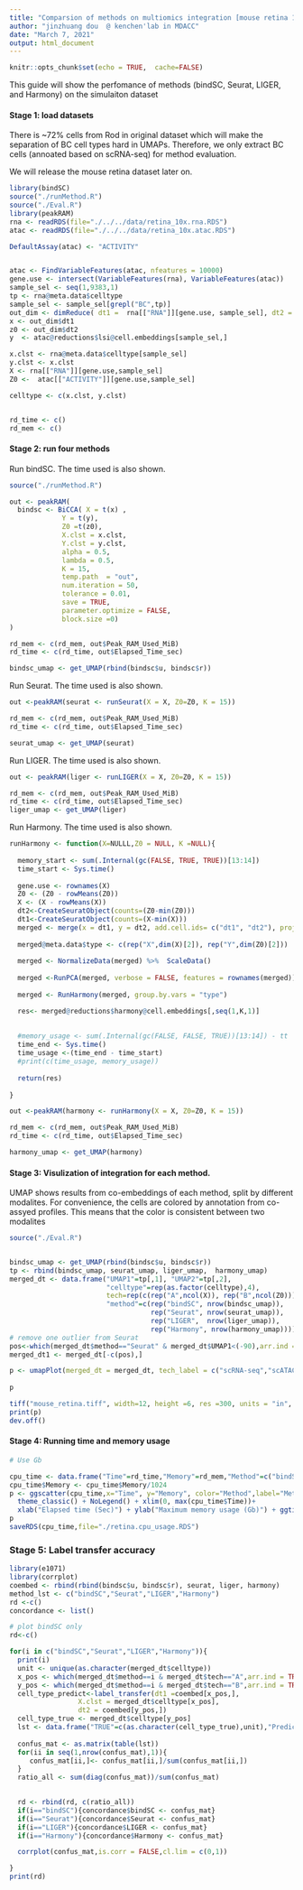 ```yaml
---
title: "Comparsion of methods on multiomics integration [mouse retina 10x multiOme data]"
author: "jinzhuang dou  @ kenchen'lab in MDACC"
date: "March 7, 2021"
output: html_document
---
```


```r
knitr::opts_chunk$set(echo = TRUE,  cache=FALSE)
```

This guide will show the perfomance of methods (bindSC, Seurat, LIGER, and Harmony) on the simulaiton dataset

#### Stage 1: load datasets
There is ~72% cells from Rod in original dataset which will make the separation of BC cell types hard in UMAPs. Therefore, we only extract BC cells (annoated based on scRNA-seq) for method evaluation.

We will release the mouse retina dataset later on. 

```r
library(bindSC)
source("./runMethod.R")
source("./Eval.R")
library(peakRAM)
rna <- readRDS(file="./../../data/retina_10x.rna.RDS")
atac <- readRDS(file="./../../data/retina_10x.atac.RDS")

DefaultAssay(atac) <- "ACTIVITY"


atac <- FindVariableFeatures(atac, nfeatures = 10000)
gene.use <- intersect(VariableFeatures(rna), VariableFeatures(atac))
sample_sel <- seq(1,9383,1)
tp <- rna@meta.data$celltype
sample_sel <- sample_sel[grepl("BC",tp)]
out_dim <- dimReduce( dt1 =  rna[["RNA"]][gene.use, sample_sel], dt2 = atac[["ACTIVITY"]][gene.use,sample_sel], K = 30)
x <- out_dim$dt1
z0 <- out_dim$dt2
y  <- atac@reductions$lsi@cell.embeddings[sample_sel,]

x.clst <- rna@meta.data$celltype[sample_sel]
y.clst <- x.clst
X <- rna[["RNA"]][gene.use,sample_sel]
Z0 <-  atac[["ACTIVITY"]][gene.use,sample_sel]

celltype <- c(x.clst, y.clst)


rd_time <- c()
rd_mem <- c()


```
#### Stage 2: run four methods
Run bindSC. The time used is also shown.
```r
source("./runMethod.R")

out <- peakRAM(
  bindsc <- BiCCA( X = t(x) ,
             Y = t(y), 
             Z0 =t(z0), 
             X.clst = x.clst,
             Y.clst = y.clst,
             alpha = 0.5, 
             lambda = 0.5,
             K = 15,
             temp.path  = "out",
             num.iteration = 50,
             tolerance = 0.01,
             save = TRUE,
             parameter.optimize = FALSE,
             block.size =0)
)

rd_mem <- c(rd_mem, out$Peak_RAM_Used_MiB)
rd_time <- c(rd_time, out$Elapsed_Time_sec)

bindsc_umap <- get_UMAP(rbind(bindsc$u, bindsc$r))
```
Run Seurat. The time used is also shown.
```r

out <-peakRAM(seurat <- runSeurat(X = X, Z0=Z0, K = 15))

rd_mem <- c(rd_mem, out$Peak_RAM_Used_MiB)
rd_time <- c(rd_time, out$Elapsed_Time_sec)

seurat_umap <- get_UMAP(seurat)
```
Run LIGER. The time used is also shown.
```r

out <- peakRAM(liger <- runLIGER(X = X, Z0=Z0, K = 15))

rd_mem <- c(rd_mem, out$Peak_RAM_Used_MiB)
rd_time <- c(rd_time, out$Elapsed_Time_sec)
liger_umap <- get_UMAP(liger)
```
Run Harmony. The time used is also shown.
```r
runHarmony <- function(X=NULLL,Z0 = NULL, K =NULL){
  
  memory_start <- sum(.Internal(gc(FALSE, TRUE, TRUE))[13:14]) 
  time_start <- Sys.time()
  
  gene.use <- rownames(X)
  Z0 <- (Z0 - rowMeans(Z0))
  X <- (X - rowMeans(X))
  dt2<-CreateSeuratObject(counts=(Z0-min(Z0)))
  dt1<-CreateSeuratObject(counts=(X-min(X)))
  merged <- merge(x = dt1, y = dt2, add.cell.ids= c("dt1", "dt2"), project = "eval")
  
  merged@meta.data$type <- c(rep("X",dim(X)[2]), rep("Y",dim(Z0)[2]))
  
  merged <- NormalizeData(merged) %>%  ScaleData() 
  
  merged <-RunPCA(merged, verbose = FALSE, features = rownames(merged))
  
  merged <- RunHarmony(merged, group.by.vars = "type")

  res<- merged@reductions$harmony@cell.embeddings[,seq(1,K,1)]
  
  
  #memory_usage <- sum(.Internal(gc(FALSE, FALSE, TRUE))[13:14]) - tt
  time_end <- Sys.time()
  time_usage <-(time_end - time_start)
  #print(c(time_usage, memory_usage))
  
  return(res)
  
}

out <-peakRAM(harmony <- runHarmony(X = X, Z0=Z0, K = 15))

rd_mem <- c(rd_mem, out$Peak_RAM_Used_MiB)
rd_time <- c(rd_time, out$Elapsed_Time_sec)

harmony_umap <- get_UMAP(harmony)
```
#### Stage 3: Visulization of integration for each method. 
UMAP shows results from co-embeddings of each method, split by different modalites. For convenience, the cells are colored by 
annotation from co-assyed profiles. This means that the color is consistent between two modalites

```r
source("./Eval.R")


bindsc_umap <- get_UMAP(rbind(bindsc$u, bindsc$r))
tp <- rbind(bindsc_umap, seurat_umap, liger_umap,  harmony_umap)
merged_dt <- data.frame("UMAP1"=tp[,1], "UMAP2"=tp[,2], 
                        "celltype"=rep(as.factor(celltype),4), 
                        tech=rep(c(rep("A",ncol(X)), rep("B",ncol(Z0))),4),
                        "method"=c(rep("bindSC", nrow(bindsc_umap)),  
                                   rep("Seurat", nrow(seurat_umap)),
                                   rep("LIGER",  nrow(liger_umap)),
                                   rep("Harmony", nrow(harmony_umap))))
# remove one outlier from Seurat
pos<-which(merged_dt$method=="Seurat" & merged_dt$UMAP1<(-90),arr.ind = TRUE)
merged_dt1 <- merged_dt[-c(pos),]

p <- umapPlot(merged_dt = merged_dt, tech_label = c("scRNA-seq","scATAC-seq"))
  
p

tiff("mouse_retina.tiff", width=12, height =6, res =300, units = "in", compression = "lzw")
print(p)
dev.off()

```


#### Stage 4: Running time and memory usage 
```r
# Use Gb

cpu_time <- data.frame("Time"=rd_time,"Memory"=rd_mem,"Method"=c("bindSC","Seurat","LIGER","Harmony"))
cpu_time$Memory <- cpu_time$Memory/1024
p <- ggscatter(cpu_time,x="Time", y="Memory", color="Method",label="Method", repel = TRUE)  + 
  theme_classic() + NoLegend() + xlim(0, max(cpu_time$Time))+ 
  xlab("Elapsed time (Sec)") + ylab("Maximum memory usage (Gb)") + ggtitle(paste0("Cell size (", length(x.clst),",", length(y.clst),")" ))
p
saveRDS(cpu_time,file="./retina.cpu_usage.RDS")

```



### Stage 5: Label transfer accuracy 

```r
library(e1071)
library(corrplot)
coembed <- rbind(rbind(bindsc$u, bindsc$r), seurat, liger, harmony)
method_lst <- c("bindSC","Seurat","LIGER","Harmony")
rd <-c()
concordance <- list()

# plot bindSC only 
rd<-c()

for(i in c("bindSC","Seurat","LIGER","Harmony")){
  print(i)
  unit <- unique(as.character(merged_dt$celltype))
  x_pos <- which(merged_dt$method==i & merged_dt$tech=="A",arr.ind = TRUE)
  y_pos <- which(merged_dt$method==i & merged_dt$tech=="B",arr.ind = TRUE)
  cell_type_predict<-label_transfer(dt1 =coembed[x_pos,],
                 X.clst = merged_dt$celltype[x_pos],
                 dt2 = coembed[y_pos,])
  cell_type_true <- merged_dt$celltype[y_pos]
  lst <- data.frame("TRUE"=c(as.character(cell_type_true),unit),"Predict"=c(as.character(cell_type_predict$celltype),unit))
  
  confus_mat <- as.matrix(table(lst))
  for(ii in seq(1,nrow(confus_mat),1)){
     confus_mat[ii,]<- confus_mat[ii,]/sum(confus_mat[ii,])
  }
  ratio_all <- sum(diag(confus_mat))/sum(confus_mat)
  

  rd <- rbind(rd, c(ratio_all))
  if(i=="bindSC"){concordance$bindSC <- confus_mat}
  if(i=="Seurat"){concordance$Seurat <- confus_mat}
  if(i=="LIGER"){concordance$LIGER <- confus_mat}
  if(i=="Harmony"){concordance$Harmony <- confus_mat}

  corrplot(confus_mat,is.corr = FALSE,cl.lim = c(0,1))

}
print(rd)

```